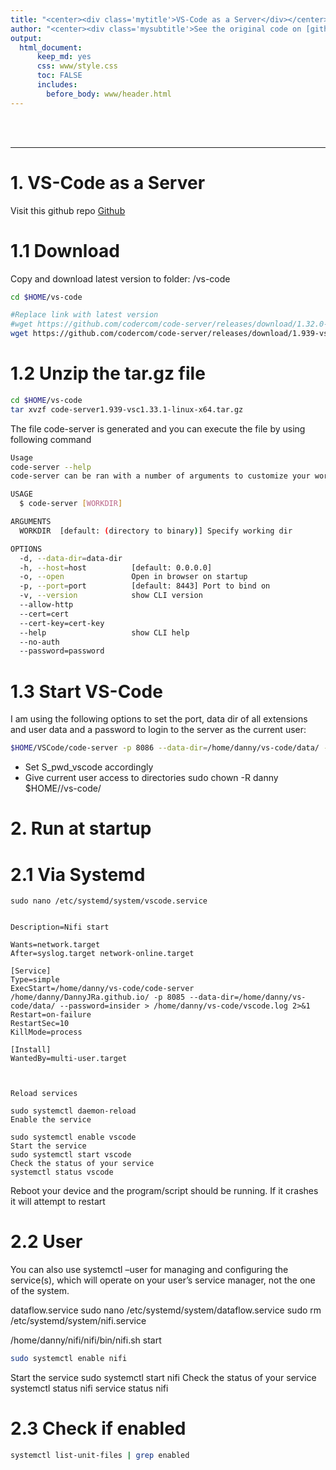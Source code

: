```yaml
---
title: "<center><div class='mytitle'>VS-Code as a Server</div></center>"
author: "<center><div class='mysubtitle'>See the original code on [github](https://github.com/codercom/code-server).[^1] This tip is part of DJRs [Data Science](https://github.com/DannyJRa/DannyJRa.github.io/tree/master/11_R_RMarkdown).</div></center>"
output:
  html_document:
      keep_md: yes
      css: www/style.css
      toc: FALSE
      includes: 
        before_body: www/header.html
---
```


<br><br>

<div class="mycontent">

------------

# 1. VS-Code as a Server


Visit this github repo [Github](https://github.com/codercom/code-server)

# 1.1  Download 

Copy and download latest version to folder: /vs-code

```bash
cd $HOME/vs-code

#Replace link with latest version
#wget https://github.com/codercom/code-server/releases/download/1.32.0-310/code-server-1.32.0-310-linux-x64.tar.gz
wget https://github.com/codercom/code-server/releases/download/1.939-vsc1.33.1/code-server1.939-vsc1.33.1-linux-x64.tar.gz
```

# 1.2 Unzip the tar.gz file

```bash
cd $HOME/vs-code
tar xvzf code-server1.939-vsc1.33.1-linux-x64.tar.gz
```


The file code-server is generated and you can execute the file by using following command

```bash
Usage
code-server --help
code-server can be ran with a number of arguments to customize your working directory, host, port, and SSL certificate.

USAGE
  $ code-server [WORKDIR]

ARGUMENTS
  WORKDIR  [default: (directory to binary)] Specify working dir

OPTIONS
  -d, --data-dir=data-dir
  -h, --host=host          [default: 0.0.0.0]
  -o, --open               Open in browser on startup
  -p, --port=port          [default: 8443] Port to bind on
  -v, --version            show CLI version
  --allow-http
  --cert=cert
  --cert-key=cert-key
  --help                   show CLI help
  --no-auth
  --password=password
```


# 1.3 Start VS-Code

I am using the following options to set the port, data dir of all extensions and user data and a password to login to the server as the current user:

```bash
$HOME/VSCode/code-server -p 8086 --data-dir=/home/danny/vs-code/data/ --password=${S_pwd_vscode}
```

- Set S_pwd_vscode accordingly
- Give current user access to directories
  sudo chown -R danny $HOME//vs-code/


# 2. Run at startup

# 2.1 Via Systemd

```
sudo nano /etc/systemd/system/vscode.service


Description=Nifi start

Wants=network.target
After=syslog.target network-online.target

[Service]
Type=simple
ExecStart=/home/danny/vs-code/code-server /home/danny/DannyJRa.github.io/ -p 8085 --data-dir=/home/danny/vs-code/data/ --password=insider > /home/danny/vs-code/vscode.log 2>&1
Restart=on-failure
RestartSec=10
KillMode=process

[Install]
WantedBy=multi-user.target



Reload services

sudo systemctl daemon-reload
Enable the service

sudo systemctl enable vscode
Start the service
sudo systemctl start vscode
Check the status of your service
systemctl status vscode
```

Reboot your device and the program/script should be running. If it crashes it will attempt to restart



# 2.2 User

You can also use systemctl --user for managing and configuring the service(s), which will operate on your user's service manager, not the one of the system.


dataflow.service
sudo nano /etc/systemd/system/dataflow.service
sudo rm /etc/systemd/system/nifi.service

/home/danny/nifi/nifi/bin/nifi.sh start


```bash
sudo systemctl enable nifi
```


Start the service
sudo systemctl start nifi
Check the status of your service
systemctl status nifi
service status nifi



# 2.3 Check if enabled

```bash
systemctl list-unit-files | grep enabled
```



[^1]: Binary of vs-code from [codercom](https://github.com/codercom/code-server)